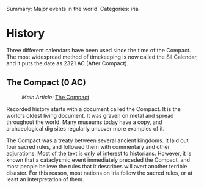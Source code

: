 Summary: Major events in the world.
Categories: iria

= History =

Three different calendars have been used since the time of the Compact.  The most widespread method of timekeeping is now called the Sil Calendar, and it puts the date as 2321 AC (After Compact).

== The Compact (0 AC) ==

:''Main Article:'' [[The Compact]]

Recorded history starts with a document called the Compact.  It is the world's oldest living document.  It was graven on metal and spread throughout the world.  Many museums today have a copy, and archaeological dig sites regularly uncover more examples of it.

The Compact was a treaty between several ancient kingdoms.  It laid out four sacred rules, and followed them with commentary and other adjurations.  Most of the text is only of interest to historians.  However, it is known that a cataclysmic event immediately preceded the Compact, and most people believe the rules that it describes will avert another terrible disaster.  For this reason, most nations on Iria follow the sacred rules, or at least an interpretation of them.
